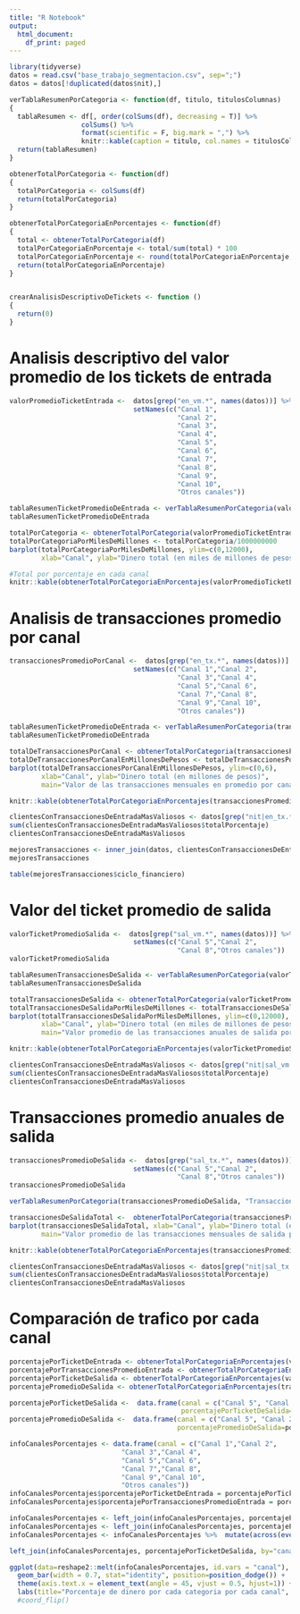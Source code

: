 ```yaml
---
title: "R Notebook"
output:
  html_document:
    df_print: paged
---
```


```r
library(tidyverse)
datos = read.csv("base_trabajo_segmentacion.csv", sep=";") 
datos = datos[!duplicated(datos$nit),]
```

```r
verTablaResumenPorCategoria <- function(df, titulo, titulosColumnas)
{
  tablaResumen <- df[, order(colSums(df), decreasing = T)] %>%
                  colSums() %>% 
                  format(scientific = F, big.mark = ",") %>%
                  knitr::kable(caption = titulo, col.names = titulosColumnas )
  return(tablaResumen)
}

obtenerTotalPorCategoria <- function(df)
{
  totalPorCategoria <- colSums(df)
  return(totalPorCategoria)
}

obtenerTotalPorCategoriaEnPorcentajes <- function(df)
{
  total <- obtenerTotalPorCategoria(df)
  totalPorCategoriaEnPorcentaje <- total/sum(total) * 100
  totalPorCategoriaEnPorcentaje <- round(totalPorCategoriaEnPorcentaje, 2)
  return(totalPorCategoriaEnPorcentaje)
}


crearAnalisisDescriptivoDeTickets <- function () 
{
  return(0)
}

```


# Analisis descriptivo del valor promedio de los tickets de entrada


```r
valorPromedioTicketEntrada <-  datos[grep("en_vm.*", names(datos))] %>% 
                               setNames(c("Canal 1",
                                          "Canal 2",
                                          "Canal 3",
                                          "Canal 4",
                                          "Canal 5",
                                          "Canal 6",
                                          "Canal 7",
                                          "Canal 8",
                                          "Canal 9",
                                          "Canal 10",
                                          "Otros canales"))
```


```r
tablaResumenTicketPromedioDeEntrada <- verTablaResumenPorCategoria(valorPromedioTicketEntrada, "Valor promedio del ticket de entrada por canal", c("ValorTotalPorCanales"))
tablaResumenTicketPromedioDeEntrada
```


```r
totalPorCategoria <- obtenerTotalPorCategoria(valorPromedioTicketEntrada)
totalPorCategoriaPorMilesDeMillones <- totalPorCategoria/1000000000
barplot(totalPorCategoriaPorMilesDeMillones, ylim=c(0,12000),
        xlab="Canal", ylab="Dinero total (en miles de millones de pesos)", main="Valor en pesos de ticket promedio de entrada") 
```


```r
#Total por porcentaje en cada canal
knitr::kable(obtenerTotalPorCategoriaEnPorcentajes(valorPromedioTicketEntrada), caption="Porcentaje de ingresos por canal", col.names="Porcentaje por canal")
```




# Analisis de transacciones promedio por canal


```r
transaccionesPromedioPorCanal <-  datos[grep("en_tx.*", names(datos))] %>% 
                               setNames(c("Canal 1","Canal 2",
                                          "Canal 3","Canal 4",
                                          "Canal 5","Canal 6",
                                          "Canal 7","Canal 8",
                                          "Canal 9","Canal 10",
                                          "Otros canales"))
```

```r
tablaResumenTicketPromedioDeEntrada <- verTablaResumenPorCategoria(transaccionesPromedioPorCanal, "Transacciones promedio de entrada por canal", c("Valor total por canal"))
tablaResumenTicketPromedioDeEntrada
```



```r
totalDeTransaccionesPorCanal <- obtenerTotalPorCategoria(transaccionesPromedioPorCanal)
totalDeTransaccionesPorCanalEnMillonesDePesos <- totalDeTransaccionesPorCanal/1000000
barplot(totalDeTransaccionesPorCanalEnMillonesDePesos, ylim=c(0,6),
        xlab="Canal", ylab="Dinero total (en millones de pesos)", 
        main="Valor de las transacciones mensuales en promedio por canal") 
```

```r
knitr::kable(obtenerTotalPorCategoriaEnPorcentajes(transaccionesPromedioPorCanal), caption="Porcentaje de transacciones por canal", col.names="Porcentaje por canal")
```


```r
clientesConTransaccionesDeEntradaMasValiosos <- datos[grep("nit|en_tx.*", names(datos))]  %>%  mutate(total = rowSums(select(.,contains("en_tx")))) %>% arrange(desc(total)) %>% mutate(totalPorcentaje= total/sum(total)*100 ) %>% head(n=50) 
sum(clientesConTransaccionesDeEntradaMasValiosos$totalPorcentaje)
clientesConTransaccionesDeEntradaMasValiosos
```

```r
mejoresTransacciones <- inner_join(datos, clientesConTransaccionesDeEntradaMasValiosos, by=c("nit" = "nit"))
mejoresTransacciones
```

```r
table(mejoresTransacciones$ciclo_financiero)
```
# Valor del ticket promedio de salida

```r
valorTicketPromedioSalida <-  datos[grep("sal_vm.*", names(datos))] %>% 
                               setNames(c("Canal 5","Canal 2",
                                          "Canal 8","Otros canales"))
valorTicketPromedioSalida
```


```r
tablaResumenTransaccionesDeSalida <- verTablaResumenPorCategoria(valorTicketPromedioSalida, "Valor promedio del ticket de salida por canal", c("ValorTotalPorCanales"))
tablaResumenTransaccionesDeSalida
```


```r
totalTransaccionesDeSalida <- obtenerTotalPorCategoria(valorTicketPromedioSalida)
totalTransaccionesDeSalidaPorMilesDeMillones <- totalTransaccionesDeSalida/1000000000
barplot(totalTransaccionesDeSalidaPorMilesDeMillones, ylim=c(0,12000),
        xlab="Canal", ylab="Dinero total (en miles de millones de pesos)", 
        main="Valor promedio de las transacciones anuales de salida por canal") 
```



```r
knitr::kable(obtenerTotalPorCategoriaEnPorcentajes(valorTicketPromedioSalida), caption="Porcentaje de ingresos por canal", col.names="Porcentaje por canal")
```

```r
clientesConTransaccionesDeEntradaMasValiosos <- datos[grep("nit|sal_vm.*", names(datos))]  %>%  mutate(total = rowSums(select(.,contains("sal_vm")))) %>% arrange(desc(total)) %>% mutate(totalPorcentaje= total/sum(total)*100 ) %>% head(n=300) 
sum(clientesConTransaccionesDeEntradaMasValiosos$totalPorcentaje)
clientesConTransaccionesDeEntradaMasValiosos
```



# Transacciones promedio anuales de salida  


```r
transaccionesPromedioDeSalida <-  datos[grep("sal_tx.*", names(datos))] %>% 
                               setNames(c("Canal 5","Canal 2",
                                          "Canal 8","Otros canales"))
transaccionesPromedioDeSalida
```


```r
verTablaResumenPorCategoria(transaccionesPromedioDeSalida, "Transacciones promedio de salida", "Dinero total de salida")
```

```r
transaccionesDeSalidaTotal <-  obtenerTotalPorCategoria(transaccionesPromedioDeSalida)
barplot(transaccionesDeSalidaTotal, xlab="Canal", ylab="Dinero total (en miles de millones de pesos)", ylim = c(0, 2000000),
        main="Valor promedio de las transacciones mensuales de salida por canal")
```


```r

knitr::kable(obtenerTotalPorCategoriaEnPorcentajes(transaccionesPromedioDeSalida), caption="Porcentaje de valor mensual por canal", col.names="Porcentaje por canal")
```




```r
clientesConTransaccionesDeEntradaMasValiosos <- datos[grep("nit|sal_tx.*", names(datos))]  %>%  mutate(total = rowSums(select(.,contains("sal_tx")))) %>% arrange(desc(total)) %>% mutate(totalPorcentaje= total/sum(total)*100 ) %>% head(n=300) 
sum(clientesConTransaccionesDeEntradaMasValiosos$totalPorcentaje)
clientesConTransaccionesDeEntradaMasValiosos
```


# Comparación de trafico por cada canal



```r
porcentajePorTicketDeEntrada <- obtenerTotalPorCategoriaEnPorcentajes(valorPromedioTicketEntrada)
porcentajePorTransaccionesPromedioEntrada <- obtenerTotalPorCategoriaEnPorcentajes(transaccionesPromedioPorCanal)
porcentajePorTicketDeSalida <- obtenerTotalPorCategoriaEnPorcentajes(valorTicketPromedioSalida)
porcentajePromedioDeSalida <- obtenerTotalPorCategoriaEnPorcentajes(transaccionesPromedioDeSalida)
```

```r
porcentajePorTicketDeSalida <-  data.frame(canal = c("Canal 5", "Canal 2", "Canal 8", "Otros canales"),
                                           porcentajePorTicketDeSalida=porcentajePorTicketDeSalida)
porcentajePromedioDeSalida <-  data.frame(canal = c("Canal 5", "Canal 2", "Canal 8", "Otros canales"),
                                          porcentajePromedioDeSalida=porcentajePromedioDeSalida)
```

```r
infoCanalesPorcentajes <- data.frame(canal = c("Canal 1","Canal 2",
                            "Canal 3","Canal 4",
                            "Canal 5","Canal 6",
                            "Canal 7","Canal 8",
                            "Canal 9","Canal 10",
                            "Otros canales"))
infoCanalesPorcentajes$porcentajePorTicketDeEntrada = porcentajePorTicketDeEntrada
infoCanalesPorcentajes$porcentajePorTransaccionesPromedioEntrada = porcentajePorTransaccionesPromedioEntrada
```

```r
infoCanalesPorcentajes <- left_join(infoCanalesPorcentajes, porcentajePorTicketDeSalida, by="canal") 
infoCanalesPorcentajes <- left_join(infoCanalesPorcentajes, porcentajePromedioDeSalida, by="canal") 
infoCanalesPorcentajes <- infoCanalesPorcentajes %>%  mutate(across(everything(), .fns = ~replace_na(.,0))) 
```


```r
left_join(infoCanalesPorcentajes, porcentajePorTicketDeSalida, by="canal") %>% mutate_all(funs(replace_na(.,0)))
```




```r
ggplot(data=reshape2::melt(infoCanalesPorcentajes, id.vars = "canal"), aes(x=canal, y=value, fill=variable)) +
  geom_bar(width = 0.7, stat="identity", position=position_dodge()) + 
  theme(axis.text.x = element_text(angle = 45, vjust = 0.5, hjust=1)) +
  labs(title="Porcentaje de dinero por cada categoria por cada canal", x="Canales", y="Porcentaje") 
  #coord_flip()
```















